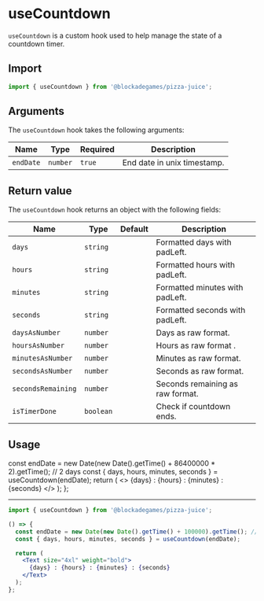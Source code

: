
# useCountdown

`useCountdown` is a custom hook used to help manage the state of a countdown timer.

## Import

```jsx
import { useCountdown } from '@blockadegames/pizza-juice';
```

## Arguments

The `useCountdown` hook takes the following arguments:

| Name      | Type     | Required | Description                 |
| --------- | -------- | -------- | --------------------------- |
| `endDate` | `number` | `true`   | End date in unix timestamp. |

## Return value

The `useCountdown` hook returns an object with the following fields:

| Name               | Type      | Default | Description                      |
| ------------------ | --------- | ------- | -------------------------------- |
| `days`             | `string`  |         | Formatted days with padLeft.     |
| `hours`            | `string`  |         | Formatted hours with padLeft.    |
| `minutes`          | `string`  |         | Formatted minutes with padLeft.  |
| `seconds`          | `string`  |         | Formatted seconds with padLeft.  |
| `daysAsNumber`     | `number`  |         | Days as raw format.              |
| `hoursAsNumber`    | `number`  |         | Hours as raw format .            |
| `minutesAsNumber`  | `number`  |         | Minutes as raw format.           |
| `secondsAsNumber`  | `number`  |         | Seconds as raw format.           |
| `secondsRemaining` | `number`  |         | Seconds remaining as raw format. |
| `isTimerDone`      | `boolean` |         | Check if countdown ends.         |

## Usage

  const endDate = new Date(new Date().getTime() + 86400000 * 2).getTime(); // 2 days
  const { days, hours, minutes, seconds } = useCountdown(endDate);
  return (
    <>
      <Text size="4xl" weight="bold">
        {days} : {hours} : {minutes} : {seconds}
      </Text>
    </>
  );
};

<Example />

---

```jsx
import { useCountdown } from '@blockadegames/pizza-juice';

() => {
  const endDate = new Date(new Date().getTime() + 100000).getTime(); // 100 seconds
  const { days, hours, minutes, seconds } = useCountdown(endDate);

  return (
    <Text size="4xl" weight="bold">
      {days} : {hours} : {minutes} : {seconds}
    </Text>
  );
};
```
